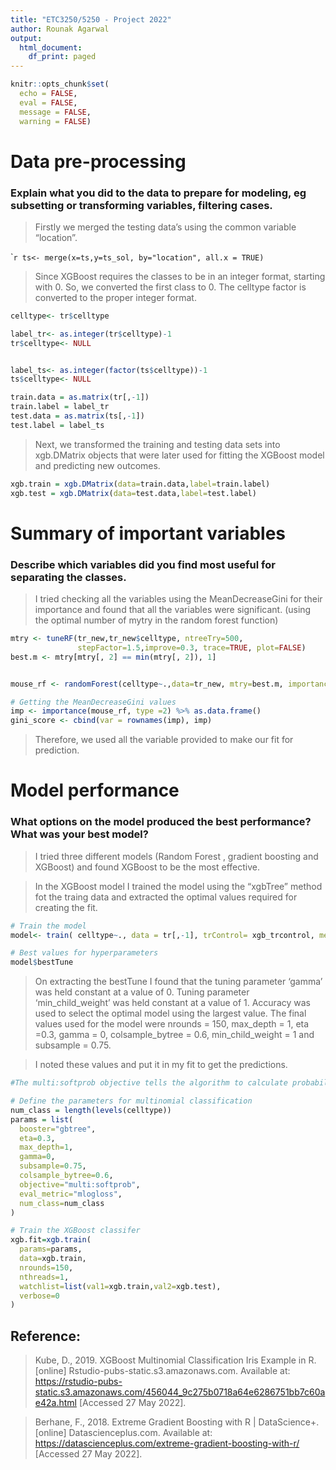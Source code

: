 ```yaml
---
title: "ETC3250/5250 - Project 2022"
author: Rounak Agarwal
output:
  html_document:
    df_print: paged
---
```



```r
knitr::opts_chunk$set(
  echo = FALSE,
  eval = FALSE,
  message = FALSE,
  warning = FALSE)
```

# Data pre-processing

### Explain what you did to the data to prepare for modeling, eg subsetting or transforming variables, filtering cases. 


> Firstly we merged the testing data's using the common variable "location".

````r
ts<- merge(x=ts,y=ts_sol, by="location", all.x = TRUE)
```

> Since XGBoost requires the classes to be in an integer format, starting with 0. So, we converted the first class to 0. The celltype factor is converted to the proper integer format.

```r
celltype<- tr$celltype

label_tr<- as.integer(tr$celltype)-1
tr$celltype<- NULL


label_ts<- as.integer(factor(ts$celltype))-1
ts$celltype<- NULL

train.data = as.matrix(tr[,-1])
train.label = label_tr
test.data = as.matrix(ts[,-1])
test.label = label_ts
```

> Next, we transformed the training and testing data sets into xgb.DMatrix objects that were later used for fitting the XGBoost model and predicting new outcomes. 

```r
xgb.train = xgb.DMatrix(data=train.data,label=train.label)
xgb.test = xgb.DMatrix(data=test.data,label=test.label)
```




# Summary of important variables

### Describe which variables did you find most useful for separating the classes. 

> I tried checking all the variables using the MeanDecreaseGini for their importance and found that all the variables were significant. (using the optimal number of mytry in the random forest function)

```r
mtry <- tuneRF(tr_new,tr_new$celltype, ntreeTry=500,
               stepFactor=1.5,improve=0.3, trace=TRUE, plot=FALSE)
best.m <- mtry[mtry[, 2] == min(mtry[, 2]), 1]


mouse_rf <- randomForest(celltype~.,data=tr_new, mtry=best.m, importance=TRUE,ntree=800)

# Getting the MeanDecreaseGini values
imp <- importance(mouse_rf, type =2) %>% as.data.frame()
gini_score <- cbind(var = rownames(imp), imp)
```

> Therefore, we used all the variable provided to make our fit for prediction.

# Model performance

### What options on the model produced the best performance? What was your best model?

> I tried three different models (Random Forest , gradient boosting and XGBoost) and found XGBoost to be the most effective. 

> In the XGBoost model I trained the model using the "xgbTree" method fot the traing data and extracted the optimal values required for creating the fit. 

```r
# Train the model
model<- train( celltype~., data = tr[,-1], trControl= xgb_trcontrol, method= "xgbTree")

# Best values for hyperparameters
model$bestTune
```

> On extracting the bestTune I found that the tuning parameter 'gamma' was held constant at a value of 0. Tuning parameter 'min_child_weight' was held constant at a value of 1. Accuracy was used to select the optimal model using the largest value. The final values used for the model were nrounds = 150, max_depth = 1, eta =0.3, gamma = 0, colsample_bytree = 0.6, min_child_weight = 1 and subsample = 0.75. 

> I noted these values and put it in my fit to get the predictions.


```r

#The multi:softprob objective tells the algorithm to calculate probabilities for every possible outcome for every observation.

# Define the parameters for multinomial classification
num_class = length(levels(celltype))
params = list(
  booster="gbtree",
  eta=0.3,
  max_depth=1,
  gamma=0,
  subsample=0.75,
  colsample_bytree=0.6,
  objective="multi:softprob",
  eval_metric="mlogloss",
  num_class=num_class
)
```

```r
# Train the XGBoost classifer
xgb.fit=xgb.train(
  params=params,
  data=xgb.train,
  nrounds=150,
  nthreads=1,
  watchlist=list(val1=xgb.train,val2=xgb.test),
  verbose=0
)

```

## Reference: 

>Kube, D., 2019. XGBoost Multinomial Classification Iris Example in R. [online] Rstudio-pubs-static.s3.amazonaws.com. Available at: <https://rstudio-pubs-static.s3.amazonaws.com/456044_9c275b0718a64e6286751bb7c60ae42a.html> [Accessed 27 May 2022].

>Berhane, F., 2018. Extreme Gradient Boosting with R | DataScience+. [online] Datascienceplus.com. Available at: <https://datascienceplus.com/extreme-gradient-boosting-with-r/> [Accessed 27 May 2022].



